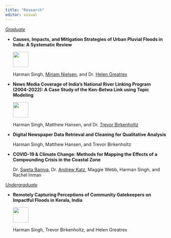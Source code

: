 ```yaml
---
title: "Research"
editor: visual
---
```


[*Graduate*]{.underline}

-   **Causes, Impacts, and Mitigation Strategies of Urban Pluvial Floods in India: A Systematic Review**

    [![](images/Poster%20image.png){width="48"}](https://github.com/harmansingh1412/HarmanSingh_profile/blob/main/research%20posters/Pluvial%20Floods%20Systematic%20Review.pdf)

    Harman Singh, [Miriam Nielsen](https://eesc.columbia.edu/content/miriam-nielsen), and Dr. [Helen Greatrex](https://www.geog.psu.edu/directory/helen-greatrex)

-   **News Media Coverage of India's National River Linking Program (2004-2022): A Case Study of the Ken-Betwa Link using Topic Modeling**

    [![](images/Poster%20image.png){width="48"}](https://github.com/harmansingh1412/HarmanSingh_profile/blob/main/research%20posters/INRLP%20poster.pdf)

    Harman Singh, Matthew Hansen, and Dr. [Trevor Birkenholtz](https://www.geog.psu.edu/directory/trevor-birkenholtz)

-   **Digital Newspaper Data Retrieval and Cleaning for Qualitative Analysis**

    Harman Singh, Matthew Hansen, and Trevor Birkenholtz

-   **COVID-19 & Climate Change: Methods for Mapping the Effects of a Compounding Crisis in the Coastal Zone**

    Dr. [Sweta Baniya](https://liberalarts.vt.edu/departments-and-schools/department-of-english/faculty/sweta-baniya.html), Dr. [Andrew Katz](https://enge.vt.edu/People/researchfaculty/andrewkatz.html), Maggie Webb, Harman Singh, and Rachel Inman

[*Undergraduate*]{.underline}

-   **Remotely Capturing Perceptions of Community Gatekeepers on Impactful Floods in Kerala, India**

    [![](images/Poster%20image.png){width="48"}](https://github.com/harmansingh1412/HarmanSingh_profile/blob/main/research%20posters/Kerala%20floods.pdf)

    Harman Singh, Trevor Birkenholtz, and Helen Greatrex
